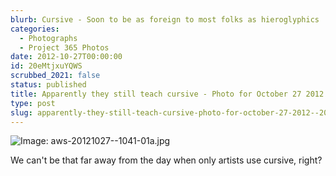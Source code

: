 ```yaml
---
blurb: Cursive - Soon to be as foreign to most folks as hieroglyphics
categories:
  - Photographs
  - Project 365 Photos
date: 2012-10-27T00:00:00
id: 20eMtjxuYQWS
scrubbed_2021: false
status: published
title: Apparently they still teach cursive - Photo for October 27 2012
type: post
slug: apparently-they-still-teach-cursive-photo-for-october-27-2012--20emtjxuyqws
---
```


![Image: aws-20121027--1041-01a.jpg](/aws-20121027--1041-01a.jpg)

We can't be that far away from the day when only artists use cursive, right?